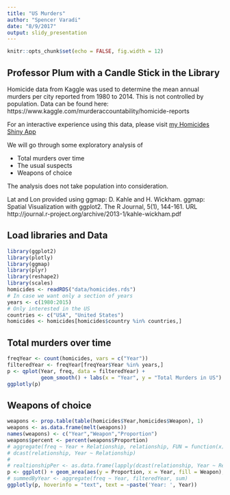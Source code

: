 ```yaml
---
title: "US Murders"
author: "Spencer Varadi"
date: "8/9/2017"
output: slidy_presentation
---
```


```r
knitr::opts_chunk$set(echo = FALSE, fig.width = 12)
```
## Professor Plum with a Candle Stick in the Library
Homicide data from Kaggle was used to determine the mean annual murders per city reported from 1980 to 2014. This is not controlled by population. Data can be found here: https://www.kaggle.com/murderaccountability/homicide-reports

For an interactive experience using this data, please visit [my Homicides Shiny App](https://tghrsolutions.shinyapps.io/homicides/ "My app")

We will go through some exploratory analysis of

- Total murders over time
- The usual suspects
-  Weapons of choice

The analysis does not take population into consideration.

Lat and Lon provided using ggmap: D. Kahle and H. Wickham. ggmap: Spatial Visualization with ggplot2. The R Journal, 5(1), 144-161. URL http://journal.r-project.org/archive/2013-1/kahle-wickham.pdf

## Load libraries and Data
```r
library(ggplot2)
library(plotly)
library(ggmap)
library(plyr)
library(reshape2)
library(scales)
homicides <- readRDS("data/homicides.rds")
# In case we want only a section of years
years <- c(1980:2015)
# Only interested in the US
countries <- c("USA", "United States")
homicides <- homicides[homicides$country %in% countries,]
```

## Total murders over time
```r
freqYear <- count(homicides, vars = c("Year"))
filteredYear <- freqYear[freqYear$Year %in% years,]
p <- qplot(Year, freq, data = filteredYear) +
           geom_smooth() + labs(x = "Year", y = "Total Murders in US")
ggplotly(p)
```

<!-- ## Ussual Suspects -->
<!-- Proportion of murders commited each year by relationship to victim -->

<!-- Unknown subjects removed -->
<!-- ```{r fig.align='center', echo = FALSE, message = FALSE} -->
<!-- # relationship <- count(homicides, vars = c("Year","Relationship")) -->
<!-- relationship <- prop.table(table(homicides$Year[homicides$Relationship != "Unknown"],homicides$Relationship[homicides$Relationship != "Unknown"]), 1) -->
<!-- relationship <- as.data.frame(melt(relationship)) -->
<!-- names(relationship) <- c("Year","Relationship","Proportion") -->
<!-- relationship$percent <- percent(relationship$Proportion) -->
<!-- # relationship <- relationship[order(- relationship$Proportion),] -->
<!-- # aggregate(freq ~ Year + Relationship, relationship, FUN = function(x) x/sum(x)) -->
<!-- # dcast(relationship, Year ~ Relationship) -->

<!-- # realtionshipPer <- as.data.frame(lapply(dcast(relationship, Year ~ Relationship),function(x) x/sum(x))) -->
<!-- p <- ggplot() + geom_area(aes(y = Proportion, x = Year, fill = Relationship), stat = "identity", data = relationship -->
<!--           ) # + ggtitle("Proportion of murders commited each year by relationship to victim") -->
<!-- # summedByYear <- aggregate(freq ~ Year, filteredYear, sum) -->
<!-- ggplotly(p, hoverinfo = "text", text = ~paste('Year: ', Year)) -->

<!-- ``` -->

## Weapons of choice
```r
weapons <- prop.table(table(homicides$Year,homicides$Weapon), 1)
weapons <- as.data.frame(melt(weapons))
names(weapons) <- c("Year","Weapon","Proportion")
weapons$percent <- percent(weapons$Proportion)
# aggregate(freq ~ Year + Relationship, relationship, FUN = function(x) x/sum(x))
# dcast(relationship, Year ~ Relationship)
# 
# realtionshipPer <- as.data.frame(lapply(dcast(relationship, Year ~ Relationship),function(x) x/sum(x)))
p <- ggplot() + geom_area(aes(y = Proportion, x = Year, fill = Weapon), stat = "identity", data = weapons) + ggtitle("Proportion of murders commited each year by weapon used")
# summedByYear <- aggregate(freq ~ Year, filteredYear, sum)
ggplotly(p, hoverinfo = "text", text = ~paste('Year: ', Year))
```

